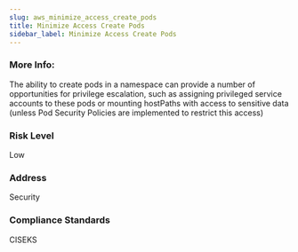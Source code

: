 ```yaml
---
slug: aws_minimize_access_create_pods
title: Minimize Access Create Pods
sidebar_label: Minimize Access Create Pods
---
```


### More Info:

The ability to create pods in a namespace can provide a number of opportunities for privilege escalation, such as assigning privileged service accounts to these pods or mounting hostPaths with access to sensitive data (unless Pod Security Policies are implemented to restrict this access)

### Risk Level

Low

### Address

Security

### Compliance Standards

CISEKS


